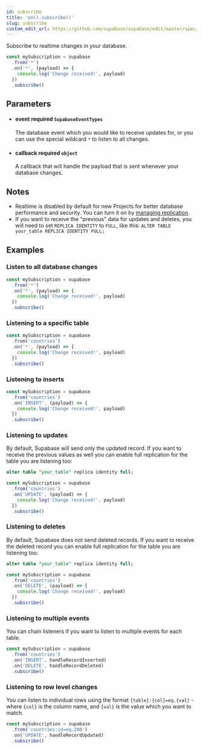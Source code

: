 ```yaml
---
id: subscribe
title: 'on().subscribe()'
slug: subscribe
custom_edit_url: https://github.com/supabase/supabase/edit/master/spec/supabase_js_v1_legacy.yml
---
```



Subscribe to realtime changes in your database.

```js
const mySubscription = supabase
  .from('*')
  .on('*', (payload) => {
    console.log('Change received!', payload)
  })
  .subscribe()
```

## Parameters

<ul className="method-list-group">
  
<li className="method-list-item">
  <h4 className="method-list-item-label">
    <span className="method-list-item-label-name">
      event
    </span>
    <span className="method-list-item-label-badge required">
      required
    </span>
    <span className="method-list-item-validation">
      <code>SupabaseEventTypes</code>
    </span>
  </h4>
  <div class="method-list-item-description">

The database event which you would like to receive updates for, or you can use the special wildcard `*` to listen to all changes.

  </div>
  
</li>

<li className="method-list-item">
  <h4 className="method-list-item-label">
    <span className="method-list-item-label-name">
      callback
    </span>
    <span className="method-list-item-label-badge required">
      required
    </span>
    <span className="method-list-item-validation">
      <code>object</code>
    </span>
  </h4>
  <div class="method-list-item-description">

A callback that will handle the payload that is sent whenever your database changes.

  </div>
  
</li>

</ul>

## Notes

- Realtime is disabled by default for new Projects for better database performance and security. You can turn it on by [managing replication](/docs/guides/api#managing-realtime).
- If you want to receive the "previous" data for updates and deletes, you will need to set `REPLICA IDENTITY` to `FULL`, like this: `ALTER TABLE your_table REPLICA IDENTITY FULL;`

## Examples

### Listen to all database changes

```js
const mySubscription = supabase
  .from('*')
  .on('*', (payload) => {
    console.log('Change received!', payload)
  })
  .subscribe()
```

### Listening to a specific table

```js
const mySubscription = supabase
  .from('countries')
  .on('*', (payload) => {
    console.log('Change received!', payload)
  })
  .subscribe()
```

### Listening to inserts

```js
const mySubscription = supabase
  .from('countries')
  .on('INSERT', (payload) => {
    console.log('Change received!', payload)
  })
  .subscribe()
```

### Listening to updates

By default, Supabase will send only the updated record. If you want to receive the previous values as well you can
enable full replication for the table you are listening too:

```sql
alter table "your_table" replica identity full;
```

```js
const mySubscription = supabase
  .from('countries')
  .on('UPDATE', (payload) => {
    console.log('Change received!', payload)
  })
  .subscribe()
```

### Listening to deletes

By default, Supabase does not send deleted records. If you want to receive the deleted record you can
enable full replication for the table you are listening too:

```sql
alter table "your_table" replica identity full;
```

```js
const mySubscription = supabase
  .from('countries')
  .on('DELETE', (payload) => {
    console.log('Change received!', payload)
  })
  .subscribe()
```

### Listening to multiple events

You can chain listeners if you want to listen to multiple events for each table.

```js
const mySubscription = supabase
  .from('countries')
  .on('INSERT', handleRecordInserted)
  .on('DELETE', handleRecordDeleted)
  .subscribe()
```

### Listening to row level changes

You can listen to individual rows using the format `{table}:{col}=eq.{val}` - where `{col}` is the column name, and `{val}` is the value which you want to match.

```js
const mySubscription = supabase
  .from('countries:id=eq.200')
  .on('UPDATE', handleRecordUpdated)
  .subscribe()
```
